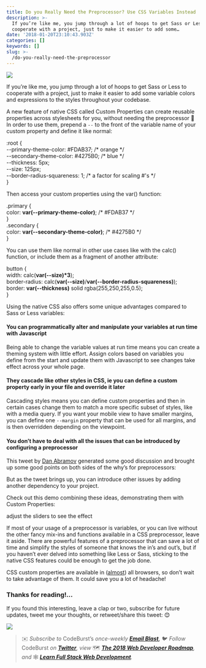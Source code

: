 ```yaml
---
title: Do you Really Need the Preprocessor? Use CSS Variables Instead
description: >-
  If you’re like me, you jump through a lot of hoops to get Sass or Less to
  cooperate with a project, just to make it easier to add some…
date: '2018-01-20T23:10:43.903Z'
categories: []
keywords: []
slug: >-
  /do-you-really-need-the-preprocessor
---
```


![](https://cdn-images-1.medium.com/max/1200/1*dgBBkS30z_JIBOpOoPAqsg.jpeg)

If you’re like me, you jump through a lot of hoops to get Sass or Less to cooperate with a project, just to make it easier to add some variable colors and expressions to the styles throughout your codebase.

A new feature of native CSS called Custom Properties can create reusable properties across stylesheets for you, without needing the preprocessor 🙌 In order to use them, prepend a `--` to the front of the variable name of your custom property and define it like normal:

:root {  
 --primary-theme-color: #FDAB37; /\* orange \*/  
 --secondary-theme-color: #4275B0; /\* blue \*/  
 --thickness: 5px;  
 --size: 125px;  
 --border-radius-squareness: 1; /\* a factor for scaling #'s \*/  
}

Then access your custom properties using the var() function:

.primary {  
 color: **var(--primary-theme-color)**; /\* #FDAB37 \*/  
}  
.secondary {  
 color: **var(--secondary-theme-color)**; /\* #4275B0 \*/  
}

You can use them like normal in other use cases like with the calc() function, or include them as a fragment of another attribute:

button {  
 width: calc(**var(--size)\*3**);  
 border-radius: calc(**var(--size)**/**var(--border-radius-squareness)**);  
 border: **var(--thickness)** solid rgba(255,250,255,0.5);  
}

Using the native CSS also offers some unique advantages compared to Sass or Less variables:

#### You can programmatically alter and manipulate your variables at run time with Javascript

Being able to change the variable values at run time means you can create a theming system with little effort. Assign colors based on variables you define from the start and update them with Javascript to see changes take effect across your whole page.

#### They cascade like other styles in CSS, ie you can define a custom property early in your file and override it later

Cascading styles means you can define custom properties and then in certain cases change them to match a more specific subset of styles, like with a media query. If you want your mobile view to have smaller margins, you can define one `--margin` property that can be used for all margins, and is then overridden depending on the viewpoint.

#### You don’t have to deal with all the issues that can be introduced by configuring a preprocessor

This tweet by [Dan Abramov](https://medium.com/u/a3a8af6addc1) generated some good discussion and brought up some good points on both sides of the why’s for preprocessors:

But as the tweet brings up, you can introduce other issues by adding another dependency to your project.

Check out this demo combining these ideas, demonstrating them with Custom Properties:

adjust the sliders to see the effect

If most of your usage of a preprocessor is variables, or you can live without the other fancy mix-ins and functions available in a CSS preprocessor, leave it aside. There are powerful features of a preprocessor that can save a lot of time and simplify the styles of someone that knows the in’s and out’s, but if you haven’t ever delved into something like Less or Sass, sticking to the native CSS features could be enough to get the job done.

CSS custom properties are available in ([almost](https://caniuse.com/#feat=css-variables)) all browsers, so don’t wait to take advantage of them. It could save you a lot of headache!

### Thanks for reading!…

If you found this interesting, leave a clap or two, subscribe for future updates, tweet me your thoughts, or retweet/share this tweet: 😊

[![](https://cdn-images-1.medium.com/max/1200/1*i3hPOj27LTt0ZPn5TQuhZg.png)](http://bit.ly/codeburst)

> ✉️ _Subscribe to_ CodeBurst’s _once-weekly_ [**_Email Blast_**](http://bit.ly/codeburst-email)**_,_** 🐦 _Follow_ CodeBurst _on_ [**_Twitter_**](http://bit.ly/codeburst-twitter)_, view_ 🗺️ [**_The 2018 Web Developer Roadmap_**](http://bit.ly/2018-web-dev-roadmap)_, and_ 🕸️ [**_Learn Full Stack Web Development_**](http://bit.ly/learn-web-dev-codeburst)_._
